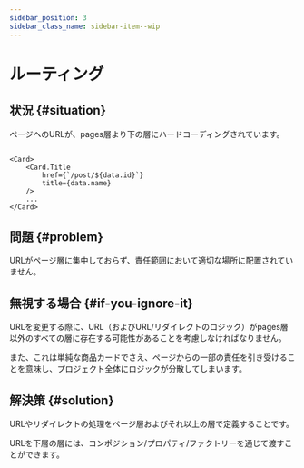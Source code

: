 ```yaml
---
sidebar_position: 3
sidebar_class_name: sidebar-item--wip
---
```



# ルーティング

<WIP ticket="169" />

## 状況 {#situation}

ページへのURLが、pages層より下の層にハードコーディングされています。

```tsx title="entities/post/card"

<Card>
    <Card.Title 
        href={`/post/${data.id}`}
        title={data.name}
    />
    ...
</Card>
```


## 問題 {#problem}

URLがページ層に集中しておらず、責任範囲において適切な場所に配置されていません。

## 無視する場合 {#if-you-ignore-it}

URLを変更する際に、URL（およびURL/リダイレクトのロジック）がpages層以外のすべての層に存在する可能性があることを考慮しなければなりません。

また、これは単純な商品カードでさえ、ページからの一部の責任を引き受けることを意味し、プロジェクト全体にロジックが分散してしまいます。

## 解決策 {#solution}

URLやリダイレクトの処理をページ層およびそれ以上の層で定義することです。

URLを下層の層には、コンポジション/プロパティ/ファクトリーを通じて渡すことができます。
